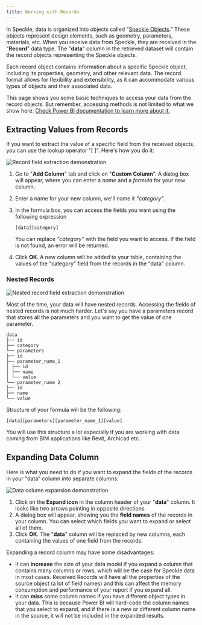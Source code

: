 ```yaml
---
title: Working with Records
---
```



<LegacyWarning connector="PowerBI" />

In Speckle, data is organized into objects called "[Speckle Objects](/user/concepts-advanced.html#the-base-object-🟦)." These objects represent design elements, such as geometry, parameters, materials, etc. When you receive data from Speckle, they are received in the "**Record**" data type. The "**data**" column in the retrieved dataset will contain the record objects representing the Speckle objects.

Each record object contains information about a specific Speckle object, including its properties, geometry, and other relevant data. The record format allows for flexibility and extensibility, as it can accommodate various types of objects and their associated data.

This page shows you some basic techniques to access your data from the record objects. But remember, accessing methods is not limited to what we show here. [Check Power BI documentation to learn more about it.](https://learn.microsoft.com/en-us/powerquery-m/record-field)

## Extracting Values from Records

If you want to extract the value of a specific field from the received objects, you can use the lookup operator "[ ]". Here's how you do it:

<Frame>
<img src="/images/legacy/powerbi/17-record-field.mp4" alt="Record field extraction demonstration" />
</Frame>

1. Go to "**Add Column**" tab and click on "**Custom Column**". A dialog box will appear, where you can enter a _name_ and a _formula_ for your new column.
2. Enter a name for your new column, we'll name it _"category"_.
3. In the formula box, you can access the fields you want using the following expression

   ```
   [data][category]
   ```

   You can replace _"category"_ with the field you want to access. If the field is not found, an error will be returned.

4. Click **OK**. A new column will be added to your table, containing the values of the "category" field from the records in the "data" column.

### Nested Records

<Frame>
<img src="/images/legacy/powerbi/18-record-nested-field.mp4" alt="Nested record field extraction demonstration" />
</Frame>

Most of the time, your data will have nested records. Accessing the fields of nested records is not much harder. Let's say you have a parameters record that stores all the parameters and you want to get the value of one parameter.

```
data
├── id
├── category
└── parameters
├── id
├── parameter_name_1
│ ├── id
│ ├── name
│ └── value
└── parameter_name 2
├── id
├── name
└── value
```

Structure of your formula will be the following:

```
[data][parameters][parameter_name_1][value]
```

You will use this structure a lot especially if you are working with data coming from BIM applications like Revit, Archicad etc.

## Expanding Data Column

Here is what you need to do if you want to expand the fields of the records in your "data" column into separate columns:

<Frame>
<img src="/images/legacy/powerbi/19-expand-data-column.mp4" alt="Data column expansion demonstration" />
</Frame>

1. Click on the **Expand icon** in the column header of your "**data**" column. It looks like two arrows pointing in opposite directions.
2. A dialog box will appear, showing you the **field names** of the records in your column. You can select which fields you want to expand or select all of them.
3. Click **OK**. The "**data**" column will be replaced by new columns, each containing the values of one field from the records.

<Warning>
Expanding a record column may have some disadvantages:

- It can **increase** the size of your data model if you expand a column that contains many columns or rows, which will be the case for Speckle data in most cases. Received Records will have all the properties of the source object (a lot of field names) and this can affect the memory consumption and performance of your report if you expand all.
- It can **miss** some column names if you have different object types in your data. This is because Power BI will hard-code the column names that you select to expand, and if there is a new or different column name in the source, it will not be included in the expanded results.
</Warning> 